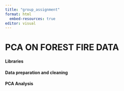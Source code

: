 ```yaml
---
title: "group_assignment"
format: html
  embed-resources: true
editor: visual
---
```


# PCA ON FOREST FIRE DATA

#### Libraries

#### Data preparation and cleaning

#### PCA Analysis
